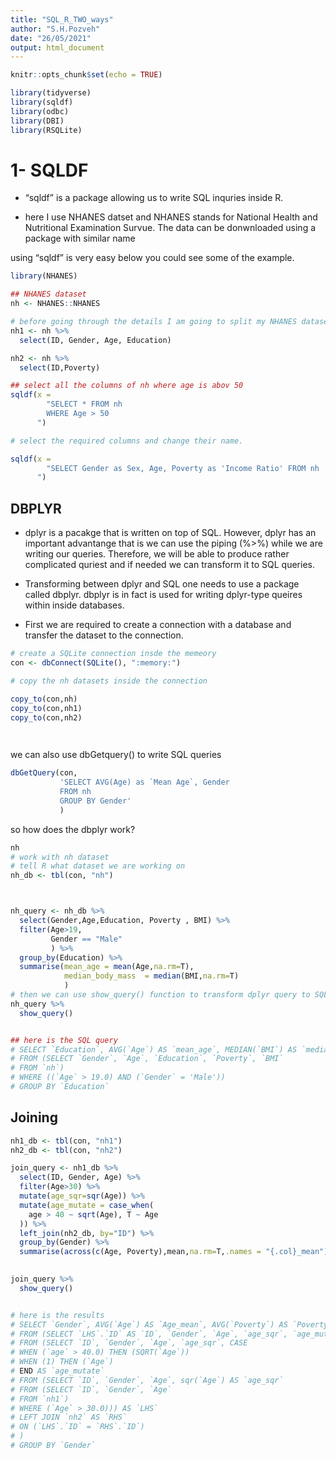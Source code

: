 ```yaml
---
title: "SQL_R_TWO_ways"
author: "S.H.Pozveh"
date: "26/05/2021"
output: html_document
---
```


```r
knitr::opts_chunk$set(echo = TRUE)
```

```r
library(tidyverse)
library(sqldf)
library(odbc)
library(DBI)
library(RSQLite)

```


# 1- SQLDF

- "sqldf" is a package allowing us to write SQL inquries inside R. 

- here I use NHANES datset and NHANES stands for National Health and Nutritional Examination Survue. The data can be donwnloaded using a package with similar name

using "sqldf" is very easy below you could see some of the example.

```r
library(NHANES)

## NHANES dataset
nh <- NHANES::NHANES

# before going through the details I am going to split my NHANES datasets to two datasets so I can join them later 
nh1 <- nh %>%
  select(ID, Gender, Age, Education)

nh2 <- nh %>%
  select(ID,Poverty)

## select all the columns of nh where age is abov 50 
sqldf(x = 
        "SELECT * FROM nh
        WHERE Age > 50
      ")

# select the required columns and change their name. 

sqldf(x = 
        "SELECT Gender as Sex, Age, Poverty as 'Income Ratio' FROM nh
      ")
```


## DBPLYR

- dplyr is a pacakge that is written on top of SQL. However, dplyr has an important advantange that is we can use the piping (%>%) while we are writing our queries. Therefore, we will be able to produce rather complicated quriest and if needed we can transform it to SQL queries. 

- Transforming between dplyr and SQL one needs to use a package called dbplyr. dbplyr is in fact is used for writing dplyr-type queires within inside databases.  

- First we are required to create a connection with a database and transfer the dataset to the connection. 

```r
# create a SQLite connection insde the memeory
con <- dbConnect(SQLite(), ":memory:")

# copy the nh datasets inside the connection

copy_to(con,nh)
copy_to(con,nh1)
copy_to(con,nh2)

 
```

we can also use dbGetquery() to write SQL queries 

```r
dbGetQuery(con,
           'SELECT AVG(Age) as `Mean Age`, Gender
           FROM nh
           GROUP BY Gender'
           )
```

so how does the dbplyr work? 



```r
nh
# work with nh dataset
# tell R what dataset we are working on 
nh_db <- tbl(con, "nh")



nh_query <- nh_db %>%
  select(Gender,Age,Education, Poverty , BMI) %>%
  filter(Age>19, 
         Gender == "Male"
         ) %>%
  group_by(Education) %>%
  summarise(mean_age = mean(Age,na.rm=T),
            median_body_mass  = median(BMI,na.rm=T)
            )
# then we can use show_query() function to transform dplyr query to SQL querty
nh_query %>%
  show_query()


## here is the SQL query
# SELECT `Education`, AVG(`Age`) AS `mean_age`, MEDIAN(`BMI`) AS `median_body_mass`
# FROM (SELECT `Gender`, `Age`, `Education`, `Poverty`, `BMI`
# FROM `nh`)
# WHERE ((`Age` > 19.0) AND (`Gender` = 'Male'))
# GROUP BY `Education`
```



## Joining 

```r


nh1_db <- tbl(con, "nh1")
nh2_db <- tbl(con, "nh2")

join_query <- nh1_db %>%
  select(ID, Gender, Age) %>%
  filter(Age>30) %>%
  mutate(age_sqr=sqr(Age)) %>%
  mutate(age_mutate = case_when(
    age > 40 ~ sqrt(Age), T ~ Age
  )) %>%
  left_join(nh2_db, by="ID") %>%
  group_by(Gender) %>%
  summarise(across(c(Age, Poverty),mean,na.rm=T,.names = "{.col}_mean"))
  

join_query %>%
  show_query()


# here is the results
# SELECT `Gender`, AVG(`Age`) AS `Age_mean`, AVG(`Poverty`) AS `Poverty_mean`
# FROM (SELECT `LHS`.`ID` AS `ID`, `Gender`, `Age`, `age_sqr`, `age_mutate`, `Poverty`
# FROM (SELECT `ID`, `Gender`, `Age`, `age_sqr`, CASE
# WHEN (`age` > 40.0) THEN (SQRT(`Age`))
# WHEN (1) THEN (`Age`)
# END AS `age_mutate`
# FROM (SELECT `ID`, `Gender`, `Age`, sqr(`Age`) AS `age_sqr`
# FROM (SELECT `ID`, `Gender`, `Age`
# FROM `nh1`)
# WHERE (`Age` > 30.0))) AS `LHS`
# LEFT JOIN `nh2` AS `RHS`
# ON (`LHS`.`ID` = `RHS`.`ID`)
# )
# GROUP BY `Gender`
```








